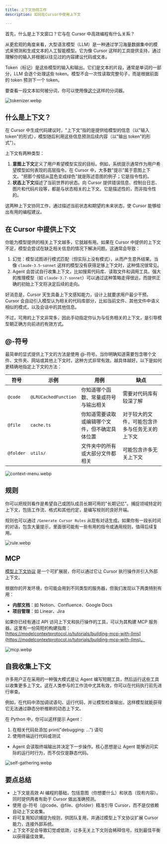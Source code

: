 ```yaml
---
title: 上下文协同工作
description: 如何在Cursor中使用上下文

---
```


首先，什么是上下文窗口？它与在 Cursor 中高效编程有什么关系？

从更宏观的角度来看，大型语言模型（LLM）是一种通过学习海量数据集中的模式来预测和生成文本的人工智能模型。它为像 Cursor 这样的工具提供支持，通过理解你的输入并根据以往见过的内容建议代码或文本。

Token（标记）是这些模型的输入和输出。它们是文本的片段，通常是单词的一部分，LLM 会逐个处理这些 token。模型不会一次性读取完整句子，而是根据前面的 token 预测下一个 token。

要查看一段文本如何被分词，你可以使用像[这个](https://tiktokenizer.vercel.app/)这样的分词器。

![tokenizer.webp](https://cursor.codekv.com/1746671287219.webp)

## 什么是上下文？

在 Cursor 中生成代码建议时，"上下文"指的是提供给模型的信息（以"输入 token"的形式），模型随后利用这些信息预测后续内容（以"输出 token"的形式"）。

上下文有两种类型：

1.  **意图上下文**定义了用户希望模型实现的目标。例如，系统提示通常作为用户希望模型如何表现的高层指令。在 Cursor 中，大多数"提示"属于意图上下文。"把那个按钮从蓝色变成绿色"就是陈述意图的例子；它是指令性的。
2.  **状态上下文**描述了当前世界的状态。向 Cursor 提供错误信息、控制台日志、图片和代码片段等，都是与状态相关的上下文。它是描述性的，而非指令性的。

这两种上下文协同工作，通过描述当前状态和期望的未来状态，使 Cursor 能够给出有用的编程建议。

<Mermaid
  chart="
flowchart LR
    A[意图（你想要什么）] --> C[模型]
    B[状态（事实）] --> C[模型]
    C --> D[预测]
    D --> E[行动（模型执行的操作）]
"
/>

## 在 Cursor 中提供上下文

你能为模型提供的相关上下文越多，它就越有用。如果在 Cursor 中提供的上下文不足，模型会尝试在缺乏相关信息的情况下解决问题。这通常会导致：

1.  幻觉：模型试图进行模式匹配（但实际上没有模式），从而产生意外结果。当像 `claude-3.5-sonnet` 这样的模型没有获得足够上下文时，这种情况很常见。
2.  Agent 会尝试自行收集上下文，比如搜索代码库、读取文件和调用工具。强大的推理模型（如 `claude-3.7-sonnet`）可以通过这种策略走得很远，而提供正确的初始上下文将决定后续的走向。

好消息是，Cursor 天生具备上下文感知能力，设计上就要求用户最少干预。Cursor 会自动引入模型认为相关的代码库部分，比如当前文件、其他文件中语义相似的模式，以及会话中的其他信息。

不过，可用的上下文非常多，因此手动指定你认为与任务相关的上下文，是引导模型朝正确方向前进的有效方式。

@-符号
--------

最简单的显式提供上下文的方法是使用 @-符号。当你明确知道需要包含哪个文件、文件夹、网站或其他上下文时，这种方式非常有效。越具体越好。以下是如何更精确地指定上下文的方法：

| 符号 | 示例 | 用例 | 缺点 |
| --- | --- | --- | --- |
| `@code` | `@LRUCachedFunction` | 你知道哪个函数、常量或符号与输出相关 | 需要对代码库有较深了解 |
| `@file` | `cache.ts` | 你知道需要读取或编辑哪个文件，但不确定具体位置 | 对于较大的文件，可能包含许多与任务无关的上下文 |
| `@folder` | `utils/` | 文件夹中的所有或大部分文件都相关 | 可能包含许多无关上下文 |

![context-menu.webp](https://cursor.codekv.com/1746671666769.webp)


规则
-----

你可以把规则看作是希望自己或团队成员长期可用的"长期记忆"。捕捉领域特定的上下文，包括工作流、格式和其他约定，是编写规则的良好开端。

规则也可以通过 `/Generate Cursor Rules` 从现有对话生成。如果你有一段长时间的对话，包含大量提示，里面很可能有一些有用的指令或通用规则，值得后续复用。

![rule.webp](https://cursor.codekv.com/1746671800645.webp)

MCP
---

[模型上下文协议](https://modelcontextprotocol.io/introduction) 是一个可扩展层，你可以通过它让 Cursor 执行操作并引入外部上下文。

根据你的开发环境，你可能会用到不同类型的服务器，但我们发现以下两类特别有用：

*   **内部文档**：如 Notion、Confluence、Google Docs
*   **项目管理**：如 Linear、Jira

如果你已经有通过 API 访问上下文和执行操作的工具，可以为其构建 MCP 服务器。这里有一份简短的构建指南：[https://modelcontextprotocol.io/tutorials/building-mcp-with-llms](https://modelcontextprotocol.io/tutorials/building-mcp-with-llms)。

  
![mcp.webp](https://cursor.codekv.com/1746673323098.webp)

自我收集上下文
----------------------

许多用户正在采用的一种强大模式是让 Agent 编写短期工具，然后运行这些工具以收集更多上下文。这在人类参与的工作流中尤其有效，你可以在代码执行前先进行审查。

例如，在代码中添加调试语句、运行代码，并让模型检查输出，这样模型就能获得它无法通过静态分析推断的动态上下文。

在 Python 中，你可以这样提示 Agent：

1.  在相关代码处添加 print("debugging: …") 语句
2.  使用终端运行代码或测试

- Agent 会读取终端输出并决定下一步操作。核心思想是让 Agent 能够访问实际的运行时行为，而不仅仅是静态代码。

![self-gathering.webp](https://cursor.codekv.com/1746672148590.webp)

要点总结
--------

 
*   上下文是高效 AI 编程的基础，包括意图（你想要什么）和状态（现有内容）。同时提供两者有助于 Cursor 做出准确预测。
*   使用 @-符号（@code、@file、@folder）精准引导 Cursor，而不是仅依赖自动上下文收集。
*   将可复用知识捕捉为规则，供团队复用，并通过模型上下文协议扩展 Cursor 能力，连接外部系统。
*   上下文不足会导致幻觉或低效，过多无关上下文则会稀释信号。找到最佳平衡以获得最佳效果。 
